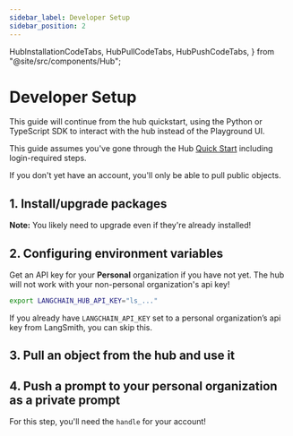```yaml
---
sidebar_label: Developer Setup
sidebar_position: 2
---
```


  HubInstallationCodeTabs,
  HubPullCodeTabs,
  HubPushCodeTabs,
} from "@site/src/components/Hub";

# Developer Setup

This guide will continue from the hub quickstart, using the Python or TypeScript SDK to interact with the hub instead of the Playground UI.

This guide assumes you've gone through the Hub [Quick Start](./quickstart) including login-required steps.

If you don't yet have an account, you'll only be able to pull public objects.

## 1. Install/upgrade packages

**Note:** You likely need to upgrade even if they're already installed!

<HubInstallationCodeTabs />

## 2. Configuring environment variables

Get an API key for your **Personal** organization if you have not yet. The hub will not work with your non-personal organization's api key!

```bash
export LANGCHAIN_HUB_API_KEY="ls_..."
```

If you already have `LANGCHAIN_API_KEY` set to a personal organization’s api key from LangSmith, you can skip this.

## 3. Pull an object from the hub and use it

<HubPullCodeTabs />

## 4. Push a prompt to your personal organization as a private prompt

For this step, you'll need the `handle` for your account!

<HubPushCodeTabs />
